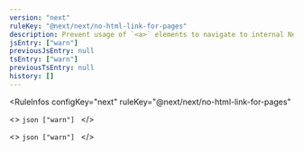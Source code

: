 ```yaml
---
version: "next"
ruleKey: "@next/next/no-html-link-for-pages"
description: Prevent usage of `<a>` elements to navigate to internal Next.js pages
jsEntry: ["warn"]
previousJsEntry: null
tsEntry: ["warn"]
previousTsEntry: null
history: []
---
```


<RuleInfos 
  configKey="next" 
  ruleKey="@next/next/no-html-link-for-pages" 
>
  <>
    ```json
    ["warn"]
    ```
  </>

  <>
    ```json
    ["warn"]
    ```
  </>
</RuleInfos>
